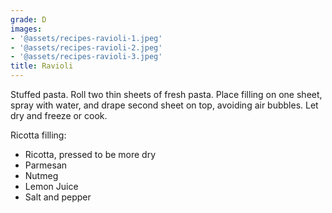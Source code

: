 ```yaml
---
grade: D
images:
- '@assets/recipes-ravioli-1.jpeg'
- '@assets/recipes-ravioli-2.jpeg'
- '@assets/recipes-ravioli-3.jpeg'
title: Ravioli
---
```

Stuffed pasta. Roll two thin sheets of fresh pasta. Place filling on one sheet,
spray with water, and drape second sheet on top, avoiding air bubbles. Let dry 
and freeze or cook. 


Ricotta filling:
- Ricotta, pressed to be more dry
- Parmesan
- Nutmeg
- Lemon Juice
- Salt and pepper
